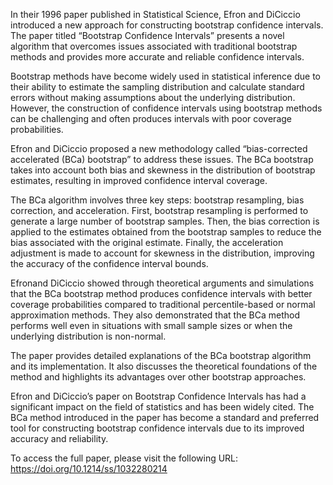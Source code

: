 In their 1996 paper published in Statistical Science, Efron and DiCiccio introduced a new approach for constructing bootstrap confidence intervals. The paper titled "Bootstrap Confidence Intervals" presents a novel algorithm that overcomes issues associated with traditional bootstrap methods and provides more accurate and reliable confidence intervals.

Bootstrap methods have become widely used in statistical inference due to their ability to estimate the sampling distribution and calculate standard errors without making assumptions about the underlying distribution. However, the construction of confidence intervals using bootstrap methods can be challenging and often produces intervals with poor coverage probabilities.

Efron and DiCiccio proposed a new methodology called "bias-corrected accelerated (BCa) bootstrap" to address these issues. The BCa bootstrap takes into account both bias and skewness in the distribution of bootstrap estimates, resulting in improved confidence interval coverage.

The BCa algorithm involves three key steps: bootstrap resampling, bias correction, and acceleration. First, bootstrap resampling is performed to generate a large number of bootstrap samples. Then, the bias correction is applied to the estimates obtained from the bootstrap samples to reduce the bias associated with the original estimate. Finally, the acceleration adjustment is made to account for skewness in the distribution, improving the accuracy of the confidence interval bounds.

Efronand DiCiccio showed through theoretical arguments and simulations that the BCa bootstrap method produces confidence intervals with better coverage probabilities compared to traditional percentile-based or normal approximation methods. They also demonstrated that the BCa method performs well even in situations with small sample sizes or when the underlying distribution is non-normal.

The paper provides detailed explanations of the BCa bootstrap algorithm and its implementation. It also discusses the theoretical foundations of the method and highlights its advantages over other bootstrap approaches.

Efron and DiCiccio's paper on Bootstrap Confidence Intervals has had a significant impact on the field of statistics and has been widely cited. The BCa method introduced in the paper has become a standard and preferred tool for constructing bootstrap confidence intervals due to its improved accuracy and reliability.

To access the full paper, please visit the following URL:
[https://doi.org/10.1214/ss/1032280214](https://doi.org/10.1214/ss/1032280214)

